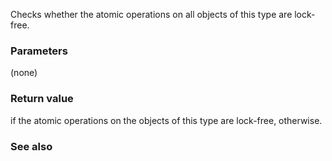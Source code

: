 {{cpp/experimental/atomic_weak_ptr/title|is_lock_free}}
{{cpp/experimental/concurrency/atomic_weak_ptr/navbar}}
{{dcl begin}}
{{dcl | 1=
bool is_lock_free() const noexcept;
}}
{{dcl end}}

Checks whether the atomic operations on all objects of this type are lock-free.

===Parameters===
(none)

===Return value===
{{c|true}} if the atomic operations on the objects of this type are lock-free, {{c|false}} otherwise.

===See also===
{{dsc begin}}
{{dsc inc | cpp/memory/shared ptr/dsc atomic}}
{{dsc end}}